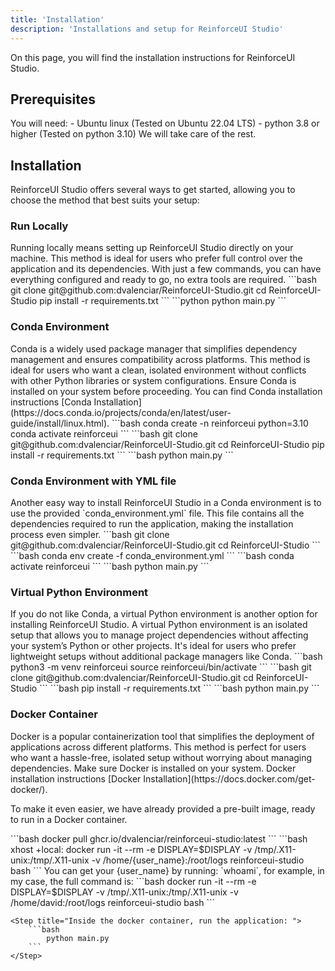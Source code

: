 ```yaml
---
title: 'Installation'
description: 'Installations and setup for ReinforceUI Studio'
---
```


On this page, you will find the installation instructions for ReinforceUI Studio.

## Prerequisites
You will need:
<Accordion icon="github" title="requires">
    - Ubuntu linux (Tested on Ubuntu 22.04 LTS)
    - python 3.8 or higher (Tested on python 3.10)
</Accordion>
We will take care of the rest.

## Installation

ReinforceUI Studio offers several ways to get started, allowing you to choose the method that best suits your setup:


### Run Locally

<Tip>
    Running locally means setting up ReinforceUI Studio directly on your machine. This method is ideal for users who prefer
    full control over the application and its dependencies. With just a few commands, you can have everything configured and
    ready to go, no extra tools are required.
</Tip>


<Steps>
  <Step title="Clone the repository and install the required dependencies">
      ```bash
        git clone git@github.com:dvalenciar/ReinforceUI-Studio.git
        cd ReinforceUI-Studio
        pip install -r requirements.txt
      ```
  </Step>

  <Step title="Run the application">
      ```python
        python main.py
      ```
  </Step>
</Steps>

### Conda Environment
<Tip>
    Conda is a widely used package manager that simplifies dependency management and ensures compatibility across platforms.
    This method is ideal for users who want a clean, isolated environment without conflicts with other Python libraries or
    system configurations. Ensure Conda is installed on your system before proceeding.
    You can find Conda installation instructions [Conda Installation](https://docs.conda.io/projects/conda/en/latest/user-guide/install/linux.html).
</Tip>

<Steps>
  <Step title="Create a new Conda environment">
      ```bash
        conda create -n reinforceui python=3.10
        conda activate reinforceui
      ```
  </Step>

  <Step title="Clone the repository and install the required dependencies">
      ```bash
        git clone git@github.com:dvalenciar/ReinforceUI-Studio.git
        cd ReinforceUI-Studio
        pip install -r requirements.txt
      ```
  </Step>

  <Step title="Run the application">
    ```bash
        python main.py
    ```
  </Step>

</Steps>

### Conda Environment with YML file
<Tip>
    Another easy way to install ReinforceUI Studio in a Conda environment is to use the provided `conda_environment.yml` file.
    This file contains all the dependencies required to run the application, making the installation process even simpler.
</Tip>

<Steps>
  <Step title="Clone the repository">
      ```bash
        git clone git@github.com:dvalenciar/ReinforceUI-Studio.git
        cd ReinforceUI-Studio
      ```
  </Step>

  <Step title="Create a new Conda environment using the `conda_environment.yml` file">
      ```bash
        conda env create -f conda_environment.yml
      ```
  </Step>

  <Step title="Activate the Conda environment">
      ```bash
        conda activate reinforceui
      ```
  </Step>

  <Step title="Run the application">
      ```bash
        python main.py
      ```
  </Step>
</Steps>

### Virtual Python Environment
<Tip>
    If you do not like Conda, a virtual Python environment is another option for installing ReinforceUI Studio.
    A virtual Python environment is an isolated setup that allows you to manage project dependencies without affecting your
    system’s Python or other projects. It's ideal for users who prefer lightweight setups without additional package managers like Conda.
</Tip>

<Steps>
  <Step title="Create a new virtual Python environment">
      ```bash
        python3 -m venv reinforceui
        source reinforceui/bin/activate
      ```
  </Step>

  <Step title="Clone the repository">
      ```bash
        git clone git@github.com:dvalenciar/ReinforceUI-Studio.git
        cd ReinforceUI-Studio
      ```
  </Step>

  <Step title="Install the required dependencies">
      ```bash
        pip install -r requirements.txt
      ```
  </Step>

  <Step title="Run the application">
      ```bash
        python main.py
      ```
  </Step>
</Steps>

### Docker Container

<Tip>
    Docker is a popular containerization tool that simplifies the deployment of applications across different platforms.
    This method is perfect for users who want a hassle-free, isolated setup without worrying about managing dependencies.
    Make sure Docker is installed on your system. Docker installation instructions [Docker Installation](https://docs.docker.com/get-docker/).
</Tip>

To make it even easier, we have already provided a pre-built image, ready to run in a Docker container.

<Steps>
  <Step title="Pull the ReinforceUI Studio Docker image:">
      ```bash
            docker pull ghcr.io/dvalenciar/reinforceui-studio:latest
      ```
  </Step>

  <Step title="Run the Docker container">
      ```bash
        xhost +local:
        docker run -it --rm   -e DISPLAY=$DISPLAY   -v /tmp/.X11-unix:/tmp/.X11-unix   -v /home/{user_name}:/root/logs   reinforceui-studio bash
      ```
      You can get your {user_name} by running: `whoami`, for example, in my case, the full command is:
      ```bash
        docker run -it --rm   -e DISPLAY=$DISPLAY   -v /tmp/.X11-unix:/tmp/.X11-unix   -v /home/david:/root/logs  reinforceui-studio bash
      ```
  </Step>

    <Step title="Inside the docker container, run the application: ">
        ```bash
            python main.py
        ```
    </Step>
</Steps>
